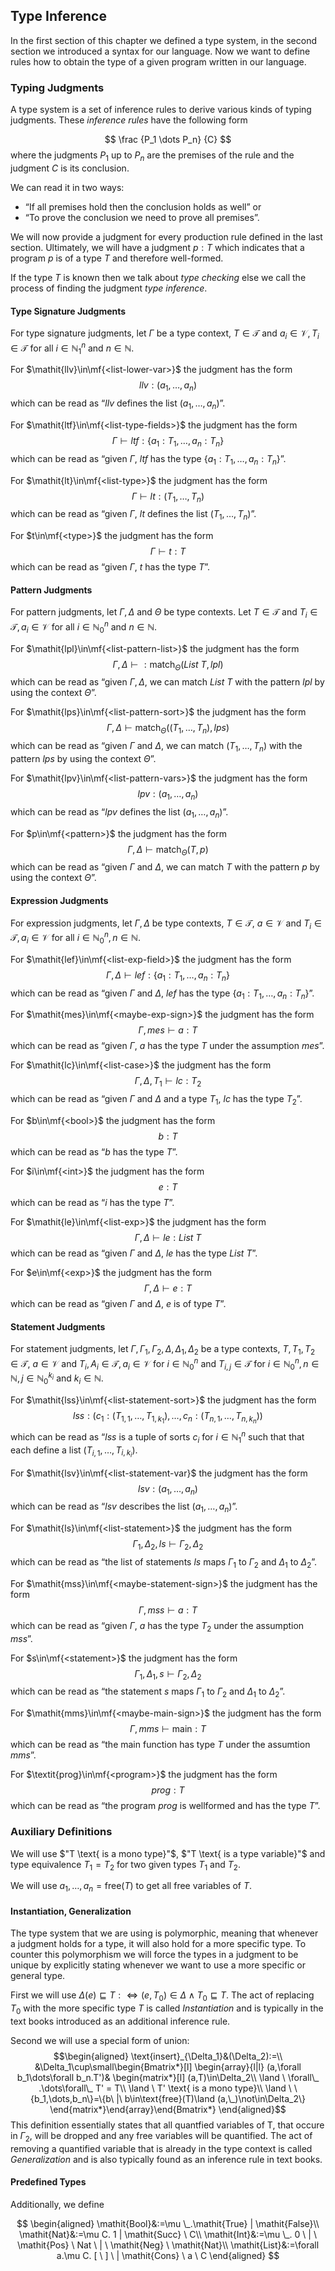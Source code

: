 \setcounter{section}{3}
\setcounter{subsection}{2}

## Type Inference

In the first section of this chapter we defined a type system, in the second section we introduced a syntax for our language. Now we want to define rules how to obtain the type of a given program written in our language.

### Typing Judgments

A type system is a set of inference rules to derive various kinds of typing judgments. These _inference rules_ have the following form

$$
\frac
{P_1 \dots P_n}
{C}
$$
where the judgments $P_1$ up to $P_n$ are the premises of the rule and the judgment $C$ is its conclusion.

We can read it in two ways:

* "If all premises hold then the conclusion holds as well" or
* "To prove the conclusion we need to prove all premises".

We will now provide a judgment for every production rule defined in the last section. Ultimately, we will have a judgment $p:T$ which indicates that a program $p$ is of a type $T$ and therefore well-formed.

If the type $T$ is known then we talk about _type checking_ else we call the process of finding the judgment _type inference_.

#### Type Signature Judgments

For type signature judgments, let $\Gamma$ be a type context, $T\in\mathcal{T}$ and $a_i\in\mathcal{V},T_i\in\mathcal{T}$ for all $i\in\mathbb{N}_1^n$ and $n\in\mathbb{N}$.

For $\mathit{llv}\in\mf{<list-lower-var>}$ the judgment has the form
$$\mathit{llv}:(a_1,\dots,a_n)$$
which can be read as "$\mathit{llv}$ defines the list $(a_1,\dots,a_n$)".

For $\mathit{ltf}\in\mf{<list-type-fields>}$ the judgment has the form
$$\Gamma\vdash \mathit{ltf}:\{a_1:T_1,\dots,a_n:T_n\}$$
which can be read as "given $\Gamma$, $ltf$ has the type $\{a_1:T_1,\dots,a_n:T_n\}$".

For $\mathit{lt}\in\mf{<list-type>}$ the judgment has the form
$$\Gamma\vdash \mathit{lt}:(T_1,\dots,T_n)$$
which can be read as "given $\Gamma$, $lt$ defines the list $(T_1,\dots,T_n)$".

For $t\in\mf{<type>}$ the judgment has the form
$$\Gamma\vdash t:T$$
which can be read as "given $\Gamma$, $t$ has the type $T$".

#### Pattern Judgments

For pattern judgments, let $\Gamma,\Delta$ and $\Theta$ be type contexts. Let $T\in\mathcal{T}$ and $T_i\in\mathcal{T},a_i\in\mathcal{V}$ for all $i\in\mathbb{N}_0^n$ and $n\in\mathbb{N}$.

For $\mathit{lpl}\in\mf{<list-pattern-list>}$ the judgment has the form
$$\Gamma,\Delta\vdash:\text{match}_\Theta (\mathit{List} \ T,\mathit{lpl})$$
which can be read as "given $\Gamma,\Delta$, we can match $\mathit{List} \ T$ with the pattern $lpl$ by using the context $\Theta$".

For $\mathit{lps}\in\mf{<list-pattern-sort>}$ the judgment has the form
$$\Gamma,\Delta\vdash\text{match}_\Theta ((T_1,\dots,T_n),\mathit{lps})$$
which can be read as "given $\Gamma$ and $\Delta$, we can match $(T_1,\dots,T_n)$ with the pattern $\mathit{lps}$ by using the context $\Theta$".

For $\mathit{lpv}\in\mf{<list-pattern-vars>}$ the judgment has the form
$$\mathit{lpv}:(a_1,\dots,a_n)$$
which can be read as "$\mathit{lpv}$ defines the list $(a_1,\dots,a_n)$".

For $p\in\mf{<pattern>}$ the judgment has the form
$$\Gamma,\Delta\vdash\text{match}_\Theta(T,p)$$
which can be read as "given $\Gamma$ and $\Delta$, we can match $T$ with the pattern $p$ by using the context $\Theta$".

#### Expression Judgments

For expression judgments, let $\Gamma,\Delta$ be type contexts, $T\in\mathcal{T}$, $a\in\mathcal{V}$ and $T_i\in\mathcal{T},a_i\in\mathcal{V}$ for all $i\in\mathbb{N}_0^n,n\in\mathbb{N}$.

For $\mathit{lef}\in\mf{<list-exp-field>}$ the judgment has the form
$$\Gamma,\Delta\vdash \mathit{lef}:\{a_1:T_1,\dots, a_n:T_n\}$$
which can be read as "given $\Gamma$ and $\Delta$, $\mathit{lef}$ has the type $\{a_1:T_1,\dots,a_n:T_n\}$".

For $\mathit{mes}\in\mf{<maybe-exp-sign>}$ the judgment has the form
$$\Gamma,\mathit{mes}\vdash a:T$$
which can be read as "given $\Gamma$, $a$ has the type $T$ under the assumption $\mathit{mes}$".

For $\mathit{lc}\in\mf{<list-case>}$ the judgment has the form
$$\Gamma,\Delta,T_1\vdash \mathit{lc}:T_2$$
which can be read as "given $\Gamma$ and $\Delta$ and a type $T_1$, $\mathit{lc}$ has the type $T_2$".

For $b\in\mf{<bool>}$ the judgment has the form
$$b:T$$
which can be read as "$b$ has the type $T$".

For $i\in\mf{<int>}$ the judgment has the form
$$e:T$$
which can be read as "$i$ has the type $T$".

For $\mathit{le}\in\mf{<list-exp>}$ the judgment has the form
$$\Gamma,\Delta\vdash \mathit{le}:\mathit{List} \ T$$
which can be read as "given $\Gamma$ and $\Delta$, $le$ has the type $\mathit{List} \ T$".

For $e\in\mf{<exp>}$ the judgment has the form
$$\Gamma,\Delta\vdash e:T$$
which can be read as "given $\Gamma$ and $\Delta$, $e$ is of type $T$".

#### Statement Judgments

For statement judgments, let $\Gamma,\Gamma_1,\Gamma_2,\Delta,\Delta_1,\Delta_2$ be a type contexts, $T,T_1,T_2\in\mathcal{T}$, $a\in\mathcal{V}$ and $T_i,A_i\in\mathcal{T},a_i\in\mathcal{V}$ for $i\in\mathbb{N}_0^n$
and $T_{i,j}\in\mathcal{T}$ for $i\in\mathbb{N}_0^n,n\in\mathbb{N},j\in\mathbb{N}_0^{k_i}$ and $k_i\in\mathbb{N}$.

For $\mathit{lss}\in\mf{<list-statement-sort>}$ the judgment has the form
$$\mathit{lss}:(c_1:(T_{1,1}, \dots,T_{1,k_1}),\dots,c_n:(T_{n,1}, \dots,T_{n,k_n}))$$
which can be read as "$\mathit{lss}$ is a tuple of sorts $c_i$ for $i\in\mathbb{N}_1^n$ such that that each define a list $(T_{i,1},\dots,T_{i,k_i})$.

For $\mathit{lsv}\in\mf{<list-statement-var}$ the judgment has the form
$$\mathit{lsv}:(a_1,\dots,a_n)$$
which can be read as "$\mathit{lsv}$ describes the list $(a_1,\dots,a_n)$".

For $\mathit{ls}\in\mf{<list-statement>}$ the judgment has the form
$$\Gamma_1,\Delta_2,\mathit{ls}\vdash \Gamma_2,\Delta_2$$
which can be read as "the list of statements $\mathit{ls}$ maps $\Gamma_1$ to $\Gamma_2$ and $\Delta_1$ to $\Delta_2$".

For $\mathit{mss}\in\mf{<maybe-statement-sign>}$ the judgment has the form
$$\Gamma,\mathit{mss}\vdash a:T$$
which can be read as "given $\Gamma$, $a$ has the type $T_2$ under the assumption $\mathit{mss}$".

For $s\in\mf{<statement>}$ the judgment has the form
$$\Gamma_1,\Delta_1,s\vdash \Gamma_2,\Delta_2$$
which can be read as "the statement $s$ maps $\Gamma_1$ to $\Gamma_2$ and $\Delta_1$ to $\Delta_2$".

For $\mathit{mms}\in\mf{<maybe-main-sign>}$ the judgment has the form
$$\Gamma,\mathit{mms}\vdash \text{main}:T$$
which can be read as "the main function has type $T$ under the assumtion $\mathit{mms}$".

For $\textit{prog}\in\mf{<program>}$ the judgment has the form
$$\textit{prog}:T$$
which can be read as "the program $prog$ is wellformed and has the type $T$".

### Auxiliary Definitions

We will use $"T \text{ is a mono type}"$, $"T \text{ is a type variable}"$ and type equivalence $T_1 = T_2$ for two given types $T_1$ and $T_2$.

We will use ${a_1,\dots,a_n}=\text{free}(T)$ to get all free variables of $T$.

#### Instantiation, Generalization

The type system that we are using is polymorphic, meaning that whenever a judgment holds for a type, it will also hold for a more specific type. To counter this polymorphism we will force the types in a judgment to be unique by explicitly stating whenever we want to use a more specific or general type.

First we will use $\Delta(e)\sqsubseteq T :\Leftrightarrow (e,T_0)\in\Delta \land T_0 \sqsubseteq T$. The act of replacing $T_0$ with the more specific type $T$ is called _Instantiation_ and is typically in the text books introduced as an additional inference rule.

Second we will use a special form of union:
$$\begin{aligned}
\text{insert}_{\Delta_1}&(\Delta_2):=\\
&\Delta_1\cup\small\begin{Bmatrix*}[l]
    \begin{array}{l|l}
    (a,\forall b_1\dots\forall b_n.T')&
    \begin{matrix*}[l]
    (a,T)\in\Delta_2\\
    \land \ \forall\_ .\dots\forall\_ T' = T\\
    \land \ T' \text{ is a mono type}\\
    \land \ \{b_1,\dots,b_n\}=\{b\ |\ b\in\text{free}(T)\land (a,\_)\not\in\Delta_2\}
    \end{matrix*}\end{array}\end{Bmatrix*}
\end{aligned}$$
This definition essentially states that all quantfied variables of T, that occure in $\Gamma_2$, will be dropped and any free variables will be quantified. The act of removing a quantified variable that is already in the type context is called _Generalization_ and is also typically found as an inference rule in text books.

#### Predefined Types

Additionally, we define

$$
\begin{aligned}
\mathit{Bool}&:=\mu \_.\mathit{True} | \mathit{False}\\
\mathit{Nat}&:=\mu C. 1 | \mathit{Succ} \ C\\
\mathit{Int}&:=\mu \_. 0 \ | \ \mathit{Pos} \ Nat \ | \ \mathit{Neg} \ \mathit{Nat}\\
\mathit{List}&:=\forall a.\mu C. [ \ ] \ | \mathit{Cons} \ a \ C
\end{aligned}
$$